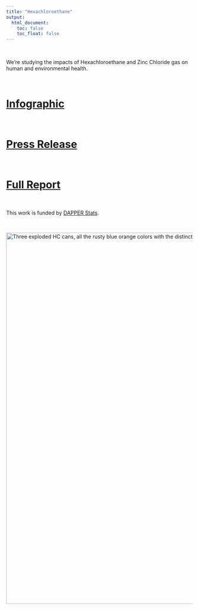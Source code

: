 ```yaml
---
title: "Hexachloroethane"
output:
  html_document:
    toc: false
    toc_float: false
---
```


<br>

We're studying the impacts of Hexachloroethane and Zinc Chloride gas on human and environmental health.


<br> 

# <a href="images/hc_can_graphic.png">Infographic</a>


<br> 

# <a href="files/hc_press_release.pdf">Press Release</a>


<br> 

# [Full Report](https://doi.org/10.5281/zenodo.4059329) 

<br>

This work is funded by [DAPPER Stats](https://www.dapperstats.com).

<br>

<img src="images/3hcs.jpg" alt="Three exploded HC cans, all the rusty blue orange colors with the distinctive highly corroded look with no labels whatsoever." width="1000"> 


<br>
